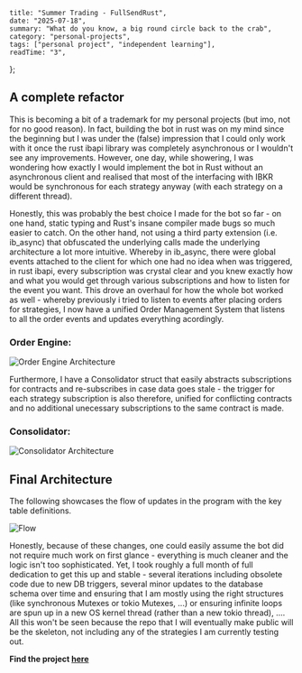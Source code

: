     title: "Summer Trading - FullSendRust",
    date: "2025-07-18",
    summary: "What do you know, a big round circle back to the crab",
    category: "personal-projects",
    tags: ["personal project", "independent learning"],
    readTime: "3",
};

## A complete refactor

This is becoming a bit of a trademark for my personal projects (but imo, not for no good reason). In fact, building the bot in rust was on my mind since the beginning but I was under the (false) impression that I could only work with it once the rust ibapi library was completely asynchronous or I wouldn't see any improvements. However, one day, while showering, I was wondering how exactly I would implement the bot in Rust without an asynchronous client and realised that most of the interfacing with IBKR would be synchronous for each strategy anyway (with each strategy on a different thread).

Honestly, this was probably the best choice I made for the bot so far - on one hand, static typing and Rust's insane compiler made bugs so much easier to catch. On the other hand, not using a third party extension (i.e. ib_async) that obfuscated the underlying calls made the underlying architecture a lot more intuitive. Whereby in ib_async, there were global events attached to the client for which one had no idea when was triggered, in rust ibapi, every subscription was crystal clear and you knew exactly how and what you would get through various subscriptions and how to listen for the event you want. This drove an overhaul for how the whole bot worked as well - whereby previously i tried to listen to events after placing orders for strategies, I now have a unified Order Management System that listens to all the order events and updates everything acordingly. 

### Order Engine:

![Order Engine Architecture](/RTYT/journal_images/OrderEngine.jpeg)

Furthermore, I have a Consolidator struct that easily abstracts subscriptions for contracts and re-subscribes in case data goes stale - the trigger for each strategy subscription is also therefore, unified for conflicting contracts and no additional unecessary subscriptions to the same contract is made. 

### Consolidator:

![Consolidator Architecture](/RTYT/journal_images/Consolidator.jpeg)

## Final Architecture

The following showcases the flow of updates in the program with the key table definitions.

![Flow](/RTYT/journal_images/sync_flow.jpeg)

Honestly, because of these changes, one could easily assume the bot did not require much work on first glance - everything is much cleaner and the logic isn't too sophisticated. Yet, I took roughly a full month of full dedication to get this up and stable - several iterations including obsolete code due to new DB triggers, several minor updates to the database schema over time and ensuring that I am mostly using the right structures (like synchronous Mutexes or tokio Mutexes, ...) or ensuring infinite loops are spun up in a new OS kernel thread (rather than a new tokio thread), .... All this won't be seen because the repo that I will eventually make public will be the skeleton, not including any of the strategies I am currently testing out.


<b>Find the project [here](https://github.com/RyanTYT/rusty_trader)</b>
